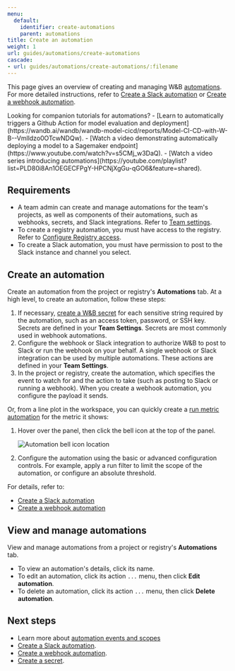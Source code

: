 ```yaml
---
menu:
  default:
    identifier: create-automations
    parent: automations
title: Create an automation
weight: 1
url: guides/automations/create-automations
cascade:
- url: guides/automations/create-automations/:filename
---
```


<Info>
<EnterpriseCloudOnly/>
</Info>

This page gives an overview of creating and managing W&B [automations](/guides/automations/). For more detailed instructions, refer to [Create a Slack automation](/guides/automations/create-automations/slack/) or [Create a webhook automation](/guides/automations/create-automations/webhook/).

<Note>
Looking for companion tutorials for automations? 
- [Learn to automatically triggers a Github Action for model evaluation and deployment](https://wandb.ai/wandb/wandb-model-cicd/reports/Model-CI-CD-with-W-B--Vmlldzo0OTcwNDQw).
- [Watch a video demonstrating automatically deploying a model to a Sagemaker endpoint](https://www.youtube.com/watch?v=s5CMj_w3DaQ).
- [Watch a video series introducing automations](https://youtube.com/playlist?list=PLD80i8An1OEGECFPgY-HPCNjXgGu-qGO6&feature=shared).
</Note>

## Requirements
- A team admin can create and manage automations for the team's projects, as well as components of their automations, such as webhooks, secrets, and Slack integrations. Refer to [Team settings](/guides/app/settings-page/team-settings/).
- To create a registry automation, you must have access to the registry. Refer to [Configure Registry access](/guides/registry/configure_registry/#registry-roles).
- To create a Slack automation, you must have permission to post to the Slack instance and channel you select.

## Create an automation
Create an automation from the project or registry's **Automations** tab. At a high level, to create an automation, follow these steps:

1. If necessary, [create a W&B secret](/guides/secrets/) for each sensitive string required by the automation, such as an access token, password, or SSH key. Secrets are defined in your **Team Settings**. Secrets are most commonly used in webhook automations.
1. Configure the webhook or Slack integration to authorize W&B to post to Slack or run the webhook on your behalf. A single webhook or Slack integration can be used by multiple automations. These actions are defined in your **Team Settings**. 
1. In the project or registry, create the automation, which specifies the event to watch for and the action to take (such as posting to Slack or running a webhook). When you create a webhook automation, you configure the payload it sends.

Or, from a line plot in the workspace, you can quickly create a [run metric automation](/guides/automations/automation-events/#run-events) for the metric it shows:

1. Hover over the panel, then click the bell icon at the top of the panel.

    <Frame>
    <img src="/images/automations/run_metric_automation_from_panel.png" alt="Automation bell icon location"  />
    </Frame>
1. Configure the automation using the basic or advanced configuration controls. For example, apply a run filter to limit the scope of the automation, or configure an absolute threshold.

For details, refer to:

- [Create a Slack automation](/guides/automations/create-automations/slack/)
- [Create a webhook automation](/guides/automations/create-automations/webhook/)

## View and manage automations
View and manage automations from a project or registry's **Automations** tab.

- To view an automation's details, click its name.
- To edit an automation, click its action `...` menu, then click **Edit automation**.
- To delete an automation, click its action `...` menu, then click **Delete automation**.

## Next steps
- Learn more about [automation events and scopes](/guides/automations/automation-events/)
- [Create a Slack automation](/guides/automations/create-automations/slack/).
- [Create a webhook automation](/guides/automations/create-automations/webhook/).
- [Create a secret](/guides/secrets/).
